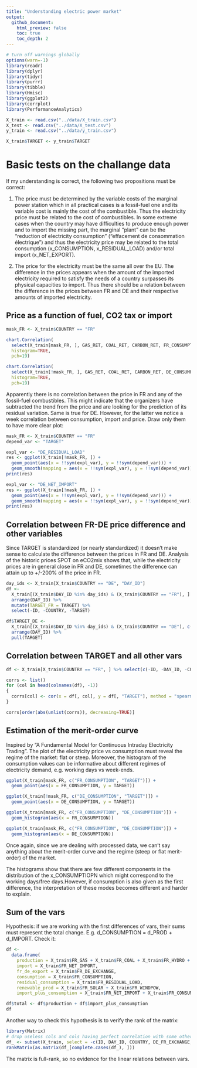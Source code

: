 ```yaml
---
title: "Understanding electric power market"
output:
  github_document:
    html_preview: false
    toc: true
    toc_depth: 2
---
```


```r
# turn off warnings globally
options(warn=-1)
library(readr)
library(dplyr)
library(tidyr)
library(purrr)
library(tibble)
library(Hmisc)
library(ggplot2)
library(corrplot)
library(PerformanceAnalytics)

X_train <- read.csv("../data/X_train.csv")
X_test <- read.csv("../data/X_test.csv")
y_train <- read.csv("../data/y_train.csv")

X_train$TARGET <- y_train$TARGET
```

# Basic tests on the challange data

If my understanding is correct, the following two propositions must be correct:

1. The price must be determined by the variable costs of the marginal power station which in all practical cases is a fossil-fuel one and its variable cost is mainly the cost of the combustible. Thus the electricity price must be related to the cost of combustibles. In some extreme cases when the country may have difficulties to produce enough power and to import the missing part, the marginal "plant" can be the "reduction of electricity consumption" ("effacement de consommation électrique") and thus the electricity price may be related to the total consumption (x_CONSUMPTION, x_RESIDUAL_LOAD) and/or total import (x_NET_EXPORT).

1. The price for the electricity must be the same all over the EU. The difference in the prices appears when the amount of the imported electricity required to satisfy the needs of a country surpasses its physical capacities to import. Thus there should be a relation between the difference in the prices between FR and DE and their respective amounts of imported electricity.

## Price as a function of fuel, CO2 tax or import

```r
mask_FR <- X_train$COUNTRY == "FR"

chart.Correlation(
  select(X_train[mask_FR, ], GAS_RET, COAL_RET, CARBON_RET, FR_CONSUMPTION, FR_RESIDUAL_LOAD, FR_NET_IMPORT, TARGET), 
  histogram=TRUE, 
  pch=19)

chart.Correlation(
  select(X_train[!mask_FR, ], GAS_RET, COAL_RET, CARBON_RET, DE_CONSUMPTION, DE_RESIDUAL_LOAD, DE_NET_IMPORT, TARGET), 
  histogram=TRUE, 
  pch=19)
```

Apparently there is no correlation between the price in FR and any of the fossil-fuel combustibles. This might indicate that the organizers have subtracted the trend from the price and are looking for the prediction of its residual variation. Same is true for DE. However, for the latter we notice a week correlation between consumption, import and price. Draw only them to have more clear plot:

```r
mask_FR <- X_train$COUNTRY == "FR"
depend_var <- "TARGET"

expl_var <- "DE_RESIDUAL_LOAD"
res <- ggplot(X_train[!mask_FR, ]) + 
  geom_point(aes(x = !!sym(expl_var), y = !!sym(depend_var))) + 
  geom_smooth(mapping = aes(x = !!sym(expl_var), y = !!sym(depend_var)), method = "loess", formula = y ~ x , se = FALSE, color = "red", span = 0.9)
print(res)

expl_var <- "DE_NET_IMPORT"
res <- ggplot(X_train[!mask_FR, ]) + 
  geom_point(aes(x = !!sym(expl_var), y = !!sym(depend_var))) + 
  geom_smooth(mapping = aes(x = !!sym(expl_var), y = !!sym(depend_var)), method = "loess", formula = y ~ x , se = FALSE, color = "red", span = 0.9)
print(res)
```

## Correlation between FR-DE price difference and other variables

Since TARGET is standardized (or nearly standardized) it doesn't make sense to calculate the difference between the prices in FR and DE. Analysis of the historic prices SPOT on eCO2mix shows that, while the electricity prices are in general close in FR and DE, sometimes the difference can attain up to +/-200% of the price in FR.

```r
day_ids <- X_train[X_train$COUNTRY == "DE", "DAY_ID"]
df <- 
  X_train[(X_train$DAY_ID %in% day_ids) & (X_train$COUNTRY == "FR"), ] %>% 
  arrange(DAY_ID) %>% 
  mutate(TARGET_FR = TARGET) %>% 
  select(-ID, -COUNTRY, -TARGET)

df$TARGET_DE <- 
  X_train[(X_train$DAY_ID %in% day_ids) & (X_train$COUNTRY == "DE"), c("DAY_ID", "TARGET")] %>% 
  arrange(DAY_ID) %>% 
  pull(TARGET)
```

## Correlation between TARGET and all other vars

```r
df <- X_train[X_train$COUNTRY == "FR", ] %>% select(c(-ID, -DAY_ID, -COUNTRY))

corrs <- list()
for (col in head(colnames(df), -1))
{
  corrs[col] <- cor(x = df[, col], y = df[, "TARGET"], method = "spearman", use = "complete.obs")
}

corrs[order(abs(unlist(corrs)), decreasing=TRUE)]
```

## Estimation of the merit-order curve

Inspired by "A Fundamental Model for Continuous Intraday Electricity Trading ". The plot of the electricity price vs consumption must reveal the regime of the market: flat or steep. Moreover, the histogram of the consumption values can be informative about different regimes of electricity demand, e.g. working days vs week-ends.

```r
ggplot(X_train[mask_FR, c("FR_CONSUMPTION", "TARGET")]) + 
  geom_point(aes(x = FR_CONSUMPTION, y = TARGET))

ggplot(X_train[!mask_FR, c("DE_CONSUMPTION", "TARGET")]) + 
  geom_point(aes(x = DE_CONSUMPTION, y = TARGET))

ggplot(X_train[mask_FR, c("FR_CONSUMPTION", "DE_CONSUMPTION")]) + 
  geom_histogram(aes(x = FR_CONSUMPTION))

ggplot(X_train[mask_FR, c("FR_CONSUMPTION", "DE_CONSUMPTION")]) + 
  geom_histogram(aes(x = DE_CONSUMPTION))
```

Once again, since we are dealing with processed data, we can't say anything about the merit-order curve and the regime (steep or flat merit-order) of the market.

The histograms show that there are few different components in the distribution of the x_CONSUMPTIOPN which might correspond to the working days/free days.However, if consumption is also given as the first difference, the interpretation of these modes becomes different and harder to explain.

## Sum of the vars

Hypothesis: if we are working with the first differences of vars, their sums must represent the total change. E.g. d_CONSUMPTION = d_PROD + d_IMPORT. Check it:

```r
df <- 
  data.frame(
    production = X_train$FR_GAS + X_train$FR_COAL + X_train$FR_HYDRO + X_train$FR_NUCLEAR + X_train$FR_SOLAR + X_train$FR_WINDPOW, 
    import = X_train$FR_NET_IMPORT, 
    fr_de_export = X_train$FR_DE_EXCHANGE,
    consumption = X_train$FR_CONSUMPTION, 
    residual_consumption = X_train$FR_RESIDUAL_LOAD,
    renewable_prod = X_train$FR_SOLAR + X_train$FR_WINDPOW,
    import_plus_consumption = X_train$FR_NET_IMPORT + X_train$FR_CONSUMPTION)

df$total <- df$production + df$import_plus_consumption
df
```

Another way to check this hypothesis is to verify the rank of the matrix:

```r
library(Matrix)
# drop useless cols and cols having perfect correlation with some other cols
df_ <- subset(X_train, select = -c(ID, DAY_ID, COUNTRY, DE_FR_EXCHANGE, FR_NET_EXPORT, DE_NET_EXPORT))
rankMatrix(as.matrix(df_[complete.cases(df_), ]))
```
The matrix is full-rank, so no evidence for the linear relations between vars.